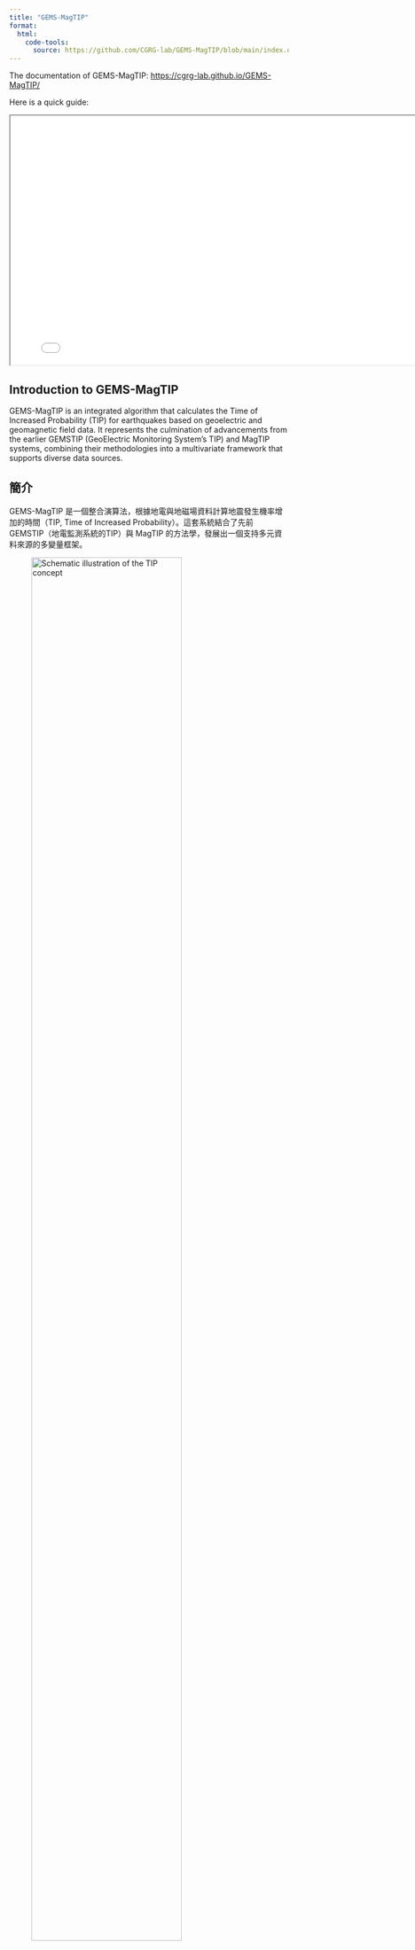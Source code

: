 ```yaml
---
title: "GEMS-MagTIP"
format:
  html: 
    code-tools: 
      source: https://github.com/CGRG-lab/GEMS-MagTIP/blob/main/index.qmd
---
```


The documentation of GEMS-MagTIP: [https://cgrg-lab.github.io/GEMS-MagTIP/](https://cgrg-lab.github.io/GEMS-MagTIP/)

Here is a quick guide:

<iframe width="800" height="450" src="doc_quickguide/quickguide.html" title="A Quick Guide to GEMS-MagTIP"></iframe>

::: {.content-visible when-profile="en"}

## Introduction to GEMS-MagTIP

GEMS-MagTIP is an integrated algorithm that calculates the Time of Increased Probability (TIP) for earthquakes based on geoelectric and geomagnetic field data. 
It represents the culmination of advancements from the earlier GEMSTIP (GeoElectric Monitoring System's TIP) and MagTIP systems, combining their methodologies into a multivariate framework that supports diverse data sources.

:::

::: {.content-visible when-profile="zhtw"}

## 簡介

GEMS-MagTIP 是一個整合演算法，根據地電與地磁場資料計算地震發生機率增加的時間（TIP, Time of Increased Probability）。這套系統結合了先前 GEMSTIP（地電監測系統的TIP）與 MagTIP 的方法學，發展出一個支持多元資料來源的多變量框架。

:::



![Schematic illustration of the TIP concept](/assets/general/fig_TIP_concept.png){width=80%}


::: {.content-visible when-profile="en"}

### Historical Development

The development began with GEMSTIP (Geoelectric Monitoring System's Time of Increased Probability), which focused on geoelectric field anomalies. GEMSTIP utilized predictive modeling, binary classification, and statistical analysis to identify earthquake precursors in geoelectric data. This system demonstrated significant correlations between geoelectric anomalies and seismic events and was instrumental in establishing the feasibility of probabilistic earthquake forecasting.

Building upon GEMSTIP, MagTIP expanded the algorithm to include geomagnetic field data. 
It greatly improves computational efficiency, support for both full-field and triaxial magnetic data, and introduces a rolling forecast system. 
MagTIP's advancements made it possible to integrate data from both modern and legacy instruments, ensuring the preservation and utilization of valuable historical records.

![Historical milestones of GEMS-MagTIP development](/assets/general/DevelopmentHistory2024.png){width=80%}
:::

::: {.content-visible when-profile="zhtw"}

### 發展歷史

GEMSTIP（地電監測系統的TIP）專注於地電場異常的觀測，開啟了此系統的發展。GEMSTIP 使用預測建模、二元分類以及統計分析來辨識地電資料中的地震前兆。系統顯示地電異常與地震事件之間有顯著相關性，並成功建立了地震機率預測的可行性。

在 GEMSTIP 的基礎上，MagTIP 擴展了演算法以納入地磁場資料。MagTIP 大幅提升了計算效率，支持全磁場與三分量磁場數據，並引入滾動預測系統。MagTIP 的進展使其能整合現代與傳統儀器的資料，確保珍貴的歷史記錄得以保存與利用。

![沿革](/assets/general/DevelopmentHistory2024-zhtw.png){width=80%}
:::





::: {.content-visible when-profile="en"}

### GEMS-MagTIP: Unified and Multivariate

The current GEMS-MagTIP system integrates the capabilities of both GEMSTIP and MagTIP, enabling the simultaneous use of geoelectric and geomagnetic data. 
This multivariate system supports a wide range of geo-electromagnetic data types, including three-component and one-component signals, in the calculation of statistical indicators (e.g., skewness, kurtosis, Fisher Information, Shannon Entropy) for earthquake's time of increased probability.

GEMS-MagTIP system represents an advancement in earthquake precursor research.
It provides a robust and adaptable tool to identify geo-electromagnetic anomalies correlated with large earthquake events, and allows joint-station probabilistic earthquake forecasting based on the concept of TIP. 
:::

::: {.content-visible when-profile="zhtw"}

### GEMS-MagTIP：統一且多變量

現今的 GEMS-MagTIP 系統整合了 GEMSTIP 和 MagTIP 的功能，實現地電與地磁資料的同步使用。此多變量系統支持多種類型的地電磁資料，包括三分量與單分量訊號，並用於計算地震發生機率增加的時間（TIP）的統計指標（例如偏度、峰度、費雪訊息和夏農熵）。

GEMS-MagTIP 系統代表了地震前兆研究的進一步發展。它提供了一個強大且靈活的工具，用於識別與大型地震事件相關的地電磁異常，並基於 TIP 概念實現聯合測站的地震機率預測。

:::


![Geo-electric and magnetic stations in the [Taiwan Geophysical Network for Seismology, TGNS](https://gdms.cwa.gov.tw/network_tgns.php).](/assets/general/stationMap_2024.png){width=50%}


::: {layout="[[38,62]]"}

![GEMS-MagTIP probability forecast (map)](/assets/probmap_403_example.png)

![GEMS-MagTIP probability forecast (time-series)](/assets/probts_403_example.png)

:::
